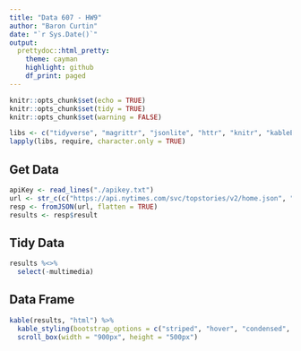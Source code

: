 ```yaml
---
title: "Data 607 - HW9"
author: "Baron Curtin"
date: "`r Sys.Date()`"
output:
  prettydoc::html_pretty:
    theme: cayman
    highlight: github
    df_print: paged
---
```


```r
knitr::opts_chunk$set(echo = TRUE)
knitr::opts_chunk$set(tidy = TRUE)
knitr::opts_chunk$set(warning = FALSE)

libs <- c("tidyverse", "magrittr", "jsonlite", "httr", "knitr", "kableExtra", "formatR")
lapply(libs, require, character.only = TRUE)
```

## Get Data
```r
apiKey <- read_lines("./apikey.txt")
url <- str_c(c("https://api.nytimes.com/svc/topstories/v2/home.json", "?api-key=", apiKey), collapse = "")
resp <- fromJSON(url, flatten = TRUE)
results <- resp$result
```

## Tidy Data
```r
results %<>%
  select(-multimedia)
```

## Data Frame
```r
kable(results, "html") %>%
  kable_styling(bootstrap_options = c("striped", "hover", "condensed", "responsive"), font_size = 10) %>%
  scroll_box(width = "900px", height = "500px")
```


